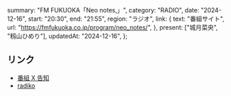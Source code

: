   summary: "FM FUKUOKA「Neo notes,」",
  category: "RADIO",
  date: "2024-12-16",
  start: "20:30",
  end: "21:55",
  region: "ラジオ",
  link: {
    text: "番組サイト",
    url: "https://fmfukuoka.co.jp/program/neo_notes/",
  },
  present: ["城月菜央", "籾山ひめり"],
  updatedAt: "2024-12-16",
};

## リンク

- [番組 X 告知](https://x.com/neo_notes_/status/1868581844461220125)
- [radiko](https://radiko.jp/#FMFUKUOKA)
